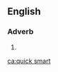 ==English==

===Adverb===
{{head|en|adverb}}

# {{alternative spelling of|quicksmart|lang=en}}

[[ca:quick smart]]